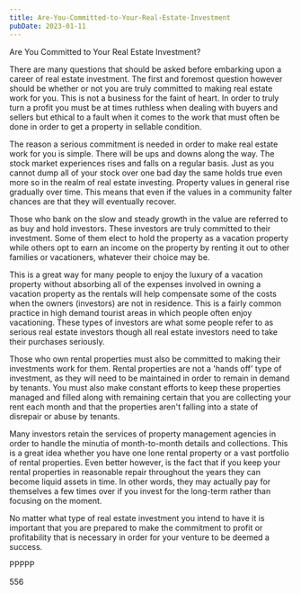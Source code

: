 ```yaml
---
title: Are-You-Committed-to-Your-Real-Estate-Investment
pubDate: 2023-01-11
---
```


Are You Committed to Your Real Estate Investment?

There are many questions that should be asked before embarking upon a career of real estate investment. The first and foremost question however should be whether or not you are truly committed to making real estate work for you. This is not a business for the faint of heart. In order to truly turn a profit you must be at times ruthless when dealing with buyers and sellers but ethical to a fault when it comes to the work that must often be done in order to get a property in sellable condition.

The reason a serious commitment is needed in order to make real estate work for you is simple. There will be ups and downs along the way. The stock market experiences rises and falls on a regular basis. Just as you cannot dump all of your stock over one bad day the same holds true even more so in the realm of real estate investing. Property values in general rise gradually over time. This means that even if the values in a community falter chances are that they will eventually recover. 

Those who bank on the slow and steady growth in the value are referred to as buy and hold investors. These investors are truly committed to their investment. Some of them elect to hold the property as a vacation property while others opt to earn an income on the property by renting it out to other families or vacationers, whatever their choice may be. 

This is a great way for many people to enjoy the luxury of a vacation property without absorbing all of the expenses involved in owning a vacation property as the rentals will help compensate some of the costs when the owners (investors) are not in residence. This is a fairly common practice in high demand tourist areas in which people often enjoy vacationing. These types of investors are what some people refer to as serious real estate investors though all real estate investors need to take their purchases seriously.

Those who own rental properties must also be committed to making their investments work for them. Rental properties are not a 'hands off' type of investment, as they will need to be maintained in order to remain in demand by tenants. You must also make constant efforts to keep these properties managed and filled along with remaining certain that you are collecting your rent each month and that the properties aren't falling into a state of disrepair or abuse by tenants. 

Many investors retain the services of property management agencies in order to handle the minutia of month-to-month details and collections. This is a great idea whether you have one lone rental property or a vast portfolio of rental properties. Even better however, is the fact that if you keep your rental properties in reasonable repair throughout the years they can become liquid assets in time. In other words, they may actually pay for themselves a few times over if you invest for the long-term rather than focusing on the moment.

No matter what type of real estate investment you intend to have it is important that you are prepared to make the commitment to profit or profitability that is necessary in order for your venture to be deemed a success.

PPPPP

556